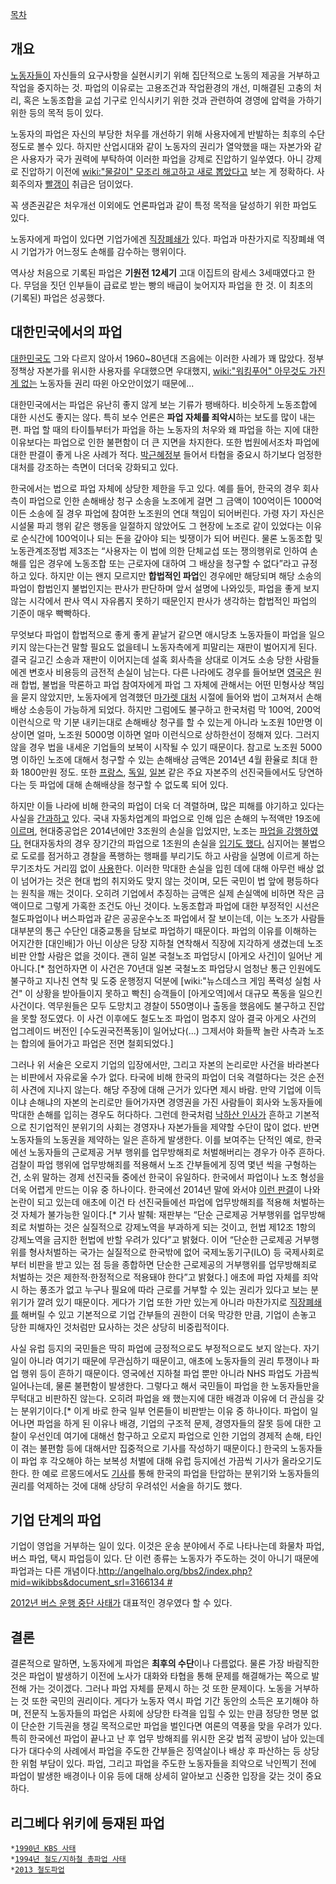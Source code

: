 [[목차]]

== 개요 ==
[[노동자]]들이 자신들의 요구사항을 실현시키기 위해 집단적으로 노동의 제공을 거부하고 작업을 중지하는 것. 파업의 이유로는 고용조건과 작업환경의 개선, 미해결된 고충의 처리, 혹은 노동조합을 교섭 기구로 인식시키기 위한 것과 관련하여 경영에 압력을 가하기 위한 등의 목적 등이 있다.

노동자의 파업은 자신의 부당한 처우를 개선하기 위해 사용자에게 반발하는 최후의 수단 정도로 볼수 있다. 하지만 산업시대와 같이 노동자의 권리가 열악했을 때는 자본가와 같은 사용자가 국가 권력에 부탁하여 이러한 파업을 강제로 진압하기 일쑤였다. 아니 강제로 진압하기 이전에 [[wiki:"물갈이" 모조리 해고하고 새로 뽑았다]]고 보는 게 정확하다. 사회주의자 [[빨갱이]] 취급은 덤이었다.

꼭 생존권같은 처우개선 이외에도 언론파업과 같이 특정 목적을 달성하기 위한 파업도 있다.

노동자에게 파업이 있다면 기업가에겐 [[직장폐쇄]]가 있다. 파업과 마찬가지로 직장폐쇄 역시 기업가가 어느정도 손해를 감수하는 행위이다.

역사상 처음으로 기록된 파업은 '''기원전 12세기''' 고대 이집트의 람세스 3세때였다고 한다. 무덤을 짓던 인부들이 급료로 받는 빵의 배급이 늦어지자 파업을 한 것. 이 최초의 (기록된) 파업은 성공했다. 

== 대한민국에서의 파업 ==
[[대한민국]]도 그와 다르지 않아서 1960~80년대 즈음에는 이러한 사례가 꽤 많았다. 정부 정책상 자본가를 위시한 사용자를 우대했으면 우대했지, [[wiki:"워킹푸어" 아무것도 가진 게 없는]] 노동자들 권리 따윈 아오안이었기 때문에...

대한민국에서는 파업은 유난히 좋지 않게 보는 기류가 팽배하다. 비슷하게 노동조합에 대한 시선도 좋지는 않다. 특히 보수 언론은 '''파업 자체를 죄악시'''하는 보도를 많이 내는 편. 파업 할 때의 타이틀부터가 파업을 하는 노동자의 처우와 왜 파업을 하는 지에 대한 이유보다는 파업으로 인한 불편함이 더 큰 지면을 차지한다. 또한 법원에서조차 파업에 대한 판결이 좋게 나온 사례가 적다. [[박근혜정부]] 들어서 타협을 중요시 하기보다 엄정한 대처를 강조하는 측면이 더더욱 강화되고 있다.

한국에서는 법으로 파업 자체에 상당한 제한을 두고 있다. 예를 들어, 한국의 경우 회사측이 파업으로 인한 손해배상 청구 소송을 노조에게 걸면 그 금액이 100억이든 1000억이든 소송에 질 경우 파업에 참여한 노조원의 연대 책임이 되어버린다. 가령 자기 자신은 시설물 파괴 행위 같은 행동을 일절하지 않았어도 그 현장에 노조로 같이 있었다는 이유로 순식간에 100억이나 되는 돈을 갚아야 되는 빚쟁이가 되어 버린다. 물론 노동조합 및 노동관계조정법 제3조는 “사용자는 이 법에 의한 단체교섭 또는 쟁의행위로 인하여 손해를 입은 경우에 노동조합 또는 근로자에 대하여 그 배상을 청구할 수 없다”라고 규정하고 있다. 하지만 이는 왠지 모르지만 '''합법적인 파업'''인 경우에만 해당되며 해당 소송의 파업이 합법인지 불법인지는 판사가 판단하며 앞서 설명에 나와있듯, 파업을 좋게 보지 않는 시각에서 판사 역시 자유롭지 못하기 때문인지 판사가 생각하는 합법적인 파업의 기준이 매우 빡빡하다. 

무엇보다 파업이 합법적으로 좋게 좋게 끝날거 같으면 애시당초 노동자들이 파업을 일으키지 않는다는건 말할 필요도 없을테니 노동자측에게 피말리는 재판이 벌어지게 된다. 결국 길고긴 소송과 재판이 이어지는데 설혹 회사측을 상대로 이겨도 소송 당한 사람들에겐 변호사 비용등의 금전적 손실이 남는다. 다른 나라에도 경우를 들어보면 [[영국]]은 원래 합법, 불법을 막론하고 파업 참여자에게 파업 그 자체에 관해서는 어떤 민형사상 책임을 묻지 않았지만, 노동자에게 엄격했던 [[마가렛 대처]] 시절에 들어와 법이 고쳐져서 손해배상 소송등이 가능하게 되었다. 하지만 그럼에도 불구하고 한국처럼 막 100억, 200억 이런식으로 막 기분 내키는대로 손해배상 청구를 할 수 있는게 아니라 노조원 10만명 이상이면 얼마, 노조원 5000명 이하면 얼마 이런식으로 상하한선이 정해져 있다. 그러지 않을 경우 법을 내세운 기업들의 보복이 시작될 수 있기 때문이다. 참고로 노조원 5000명 이하인 노조에 대해서 청구할 수 있는 손해배상 금액은 2014년 4월 환율로 최대 한화 1800만원 정도. 또한 [[프랑스]], [[독일]], [[일본]] 같은 주요 자본주의 선진국들에서도 당연하다는 듯 파업에 대해 손해배상을 청구할 수 없도록 되어 있다.  

하지만 이들 나라에 비해 한국의 파업이 더욱 더 격렬하며, 많은 피해를 야기하고 있다는 사실을 [http://news.donga.com/3/01/20140817/65799866/1 간과하고] 있다. 국내 자동차업계의 파업으로 인해 입은 손해의 누적액만 19조에 [http://news.kbs.co.kr/news/NewsView.do?SEARCH_NEWS_CODE=2974521&ref=A 이르며], 현대중공업은 2014년에만 3조원의 손실을 입었지만, 노조는 [http://www.hankyung.com/news/app/newsview.php?aid=201409247300g 파업을 강행하였다.] 현대자동차의 경우 장기간의 파업으로 1조원의 손실을 [http://news.ichannela.com/society/3/03/20140225/61204109/2 입기도 했다.] 심지어는 불법으로 도로를 점거하고 경찰을 폭행하는 행패를 부리기도 하고 사람을 실명에 이르게 하는 무기조차도 거리낌 없이 [http://news.heraldcorp.com/view.php?ud=20120821000850&md=20120826145110_BK 사용]한다. 이러한 막대한 손실을 입힌 데에 대해 아무런 배상 없이 넘어가는 것은 현대 법의 취지와도 맞지 않는 것이며, 모든 국민이 법 앞에 평등하다는 원칙을 깨는 것이다. 오히려 기업에서 추징하는 금액은 실제 손실액에 비하면 작은 금액이므로 그렇게 가혹한 조건도 아닌 것이다.
노동조합과 파업에 대한 부정적인 시선은 철도파업이나 버스파업과 같은 공공운수노조 파업에서 잘 보이는데, 이는 노조가 사람들 대부분의 통근 수단인 대중교통을 담보로 파업하기 때문이다. 파업의 이유를 이해하는 어지간한 [대인배]가 아닌 이상은 당장 지하철 연착해서 직장에 지각하게 생겼는데 노조 비판 안할 사람은 없을 것이다. 괜히 일본 국철노조 파업당시 [아게오 사건]이 일어난 게 아니다.[* 첨언하자면 이 사건은 70년대 일본 국철노조 파업당시 엄청난 통근 인원에도 불구하고 지나친 연착 및 도중 운행정지 덕분에 [wiki:"뉴스데스크 게임 폭력성 실험 사건" 이 상황을 받아들이지 못하고 빡친] 승객들이 [아게오역]에서 대규모 폭동을 일으킨 사건이다. 역무원들은 모두 도망치고 경찰이 550명이나 출동을 했음에도 불구하고 진압을 못할 정도였다. 이 사건 이후에도 철도노조 파업이 멈추지 않아 결국 아게오 사건의 업그레이드 버전인 [수도권국전폭동]이 일어났다(...) 그제서야 화들짝 놀란 사측과 노조는 합의에 들어가고 파업은 전면 철회되었다.]

그러나 위 서술은 오로지 기업의 입장에서만, 그리고 자본의 논리로만 사건을 바라본다는 비판에서 자유로울 수가 없다. 타국에 비해 한국의 파업이 더욱 격렬하다는 것은 순전히 사견에 지나지 않는다. 해당 주장에 대해 근거가 있다면 제시 바람. 만약 기업에 이득이냐 손해냐의 자본의 논리로만 들어가자면 경영권을 가진 사람들이 회사와 노동자들에 막대한 손해를 입히는 경우도 허다하다. 그런데 한국처럼 [[낙하산 인사]]가 흔하고 기본적으로 친기업적인 분위기의 사회는 경영자나 자본가들을 제약할 수단이 많이 없다. 반면 노동자들의 노동권을 제약하는 일은 흔하게 발생한다. 이를 보여주는 단적인 예로, 한국에선 노동자들의 근로제공 거부 행위를 업무방해죄로 처벌해버리는 경우가 아주 흔하다. 검찰이 파업 행위에 업무방해죄를 적용해서 노조 간부들에게 징역 몇년 씩을 구형하는건, 소위 말하는 경제 선진국들 중에선 한국이 유일하다. 한국에서 파업이나 노조 형성을 더욱 어렵게 만드는 이유 중 하나이다. 한국에선 2014년 말에 와서야 [http://news.khan.co.kr/kh_news/khan_art_view.html?artid=201412222204245&code=940301 이런 판결]이 나와 논란이 되고 있는데 애초에 이건 타 선진국들에선 파업에 업무방해죄를 적용해 처벌하는 것 자체가 불가능한 일이다.[* 기사 발췌: 재판부는 “단순 근로제공 거부행위를 업무방해죄로 처벌하는 것은 실질적으로 강제노역을 부과하게 되는 것이고, 헌법 제12조 1항의 강제노역을 금지한 헌법에 반할 우려가 있다”고 밝혔다. 이어 “단순한 근로제공 거부행위를 형사처벌하는 국가는 실질적으로 한국밖에 없어 국제노동기구(ILO) 등 국제사회로부터 비판을 받고 있는 점 등을 종합하면 단순한 근로제공의 거부행위를 업무방해죄로 처벌하는 것은 제한적·한정적으로 적용돼야 한다”고 밝혔다.] 애초에 파업 자체를 죄악시 하는 풍조가 없고 누구나 필요에 따라 근로를 거부할 수 있는 권리가 있다고 보는 분위기가 깔려 있기 때문이다. 게다가 기업 또한 가만 있는게 아니라 마찬가지로 [[직장폐쇄]]를 해버릴 수 있고 기본적으로 기업 간부들의 권한이 더욱 막강한 만큼, 기업이 손놓고 당한 피해자인 것처럼만 묘사하는 것은 상당히 비중립적이다.

사실 유럽 등지의 국민들은 딱히 파업에 긍정적으로도 부정적으로도 보지 않는다. 자기 일이 아니라 여기기 때문에 무관심하기 때문이고, 애초에 노동자들의 권리 투쟁이나 파업 행위 등이 흔하기 때문이다. 영국에선 지하철 파업 뿐만 아니라 NHS 파업도 가끔씩 일어나는데, 물론 불편함이 발생한다. 그렇다고 해서 국민들이 파업을 한 노동자들만을 무턱대고 비판하진 않는다. 오히려 파업을 왜 했는지에 대한 배경과 이유에 더 관심을 갖는 분위기이다.[* 이게 바로 한국 일부 언론들이 비판받는 이유 중 하나이다. 파업이 일어나면 파업을 하게 된 이유나 배경, 기업의 구조적 문제, 경영자들의 잘못 등에 대한 고찰이 우선인데 여기에 대해선 함구하고 오로지 파업으로 인한 기업의 경제적 손해, 타인이 겪는 불편함 등에 대해서만 집중적으로 기사를 작성하기 때문이다.] 한국의 노동자들이 파업 후 각오해야 하는 보복성 처벌에 대해 유럽 등지에선 가끔씩 기사가 올라오기도 한다. 한 예로 르몽드에서도 [http://www.lemonde.fr/le-magazine/article/2014/04/11/en-coree-du-sud-les-syndicats-mis-a-l-amende_4398977_1616923.html 기사]를 통해 한국의 파업을 탄압하는 분위기와 노동자들의 권리를 억제하는 것에 대해 상당히 우려섞인 서술을 하기도 했다.  

== 기업 단계의 파업 ==
기업이 영업을 거부하는 일이 있다. 이것은 운송 분야에서 주로 나타나는데 화물차 파업, 버스 파업, 택시 파업등이 있다. 단 이런 종류는 노동자가 주도하는 것이 아니기 때문에 파업과는 다른 개념이다.[[http://angelhalo.org/bbs2/index.php?mid=wikibbs&document_srl=3166134 #]]

[[2012년 버스 운행 중단 사태]]가 대표적인 경우였다 할 수 있다.

== 결론 ==
결론적으로 말하면, 노동자에게 파업은 '''최후의 수단'''이나 다름없다. 물론 가장 바람직한 것은 파업이 발생하기 이전에 노사가 대화와 타협을 통해 문제를 해결해가는 쪽으로 발전해 가는 것이겠다.
그러나 파업 자체를 문제시 하는 것 또한 문제이다. 노동을 거부하는 것 또한 국민의 권리이다. 게다가 노동자 역시 파업 기간 동안의 소득은 포기해야 하며, 전문직 노동자들의 파업은 사회에 상당한 타격을 입힐 수 있는 만큼 정당한 명분 없이 단순한 기득권을 챙길 목적으로만 파업을 벌인다면 여론의 역풍을 맞을 우려가 있다. 특히 한국에선 파업이 끝나고 난 후 업무 방해죄를 위시한 온갖 법적 공방이 남아 있는데다가 대다수의 사례에서 파업을 주도한 간부들은 징역살이나 배상 후 파산하는 등 상당한 위험 부담이 있다.
파업, 그리고 파업을 주도한 노동자들을 죄악으로 낙인찍기 전에 파업이 발생한 배경이나 이유 등에 대해 상세히 알아보고 신중한 입장을 갖는 것이 중요하다.

== 리그베다 위키에 등재된 파업 ==
 *[[1990년 KBS 사태]]
 *[[1994년 철도/지하철 총파업 사태]]
 *[[2013 철도파업]]

